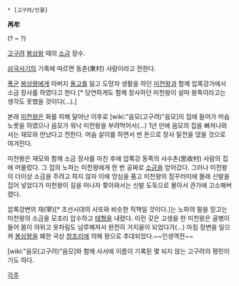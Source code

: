  * [고구려/인물]

'''再牟'''

(? ~ ?)

[[고구려]] [[봉상왕]] 때의 [[소금]] 장수.

[[삼국사기]]의 기록에 따르면 동촌(東村) 사람이라고 전한다.

[[폭군]] [[봉상왕]]에게 아버지 [[돌고]]를 잃고 도망자 생활을 하던 [[미천왕]]과 함께 압록강가에서 소금 장사를 하였다고 한다.[* 당연하게도 함께 장사하던 미천왕이 설마 왕족이라고는 생각도 못했을 것이다(...).]

본래 [[미천왕]]은 화를 피해 달아난 이후로 [wiki:"음모(고구려)"음모]의 집에 들어가 머슴노릇을 하였으나 음모가 워낙 미천왕을 부려먹어서(...) 1년 만에 음모의 집을 빠져나와서는 재모와 만났다고 전한다. 머슴 살이를 하면서 번 돈으로 장사 밑천을 댔을 것으로 여겨진다.

미천왕은 재모와 함께 소금 장사를 마친 후에 압록강 동쪽의 사수촌(思收村) 사람의 집에 머물렀다. 그 집의 노파는 미천왕에게 한 번 공짜로 [[소금]]을 얻어갔다. 그러나 미천왕이 더이상 소금을 주려고 하지 않자 이에 앙심을 품고 미천왕의 짐꾸러미에 몰래 신발을 집어 넣었다가 미천왕이 길을 떠나자 쫓아와서는 신발 도둑으로 몰아서 관가에 고소해버렸다.

압록강변의 재(宰)[* 조선시대의 사또와 비슷한 직책일 것이다.]는 노파의 말을 믿고는 미천왕의 소금을 모조리 압수하고 [[태형]]을 내렸다. 이런 갖은 고생을 한 미천왕은 골병이 들어 몸이 야위고 옷차림도 남루해져서 완전히 거지꼴이 되었다가(...) 마침 정변을 일으켜 [[봉상왕]]을 폐한 국상 [[창조리]]에 의해 왕으로 추대되었다.~~인생역전~~

[wiki:"음모(고구려)"음모]와 함께 사서에 이름이 기록된 몇 되지 않는 고구려의 평민이기도 하다. 

[[각주]]


